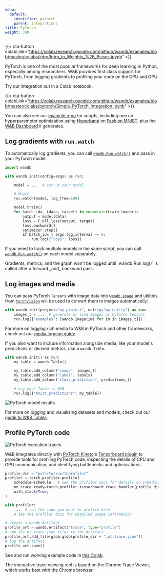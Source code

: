 ```yaml
---
menu:
  default:
    identifier: pytorch
    parent: integrations
title: PyTorch
weight: 300
---
```

{{< cta-button colabLink="https://colab.research.google.com/github/wandb/examples/blob/master/colabs/intro/Intro_to_Weights_%26_Biases.ipynb" >}}

PyTorch is one of the most popular frameworks for deep learning in Python, especially among researchers. W&B provides first class support for PyTorch, from logging gradients to profiling your code on the CPU and GPU.

Try our integration out in a Colab notebook.

{{< cta-button colabLink="https://colab.research.google.com/github/wandb/examples/blob/master/colabs/pytorch/Simple_PyTorch_Integration.ipynb" >}}

You can also see our [example repo](https://github.com/wandb/examples) for scripts, including one on hyperparameter optimization using [Hyperband](https://arxiv.org/abs/1603.06560) on [Fashion MNIST](https://github.com/wandb/examples/tree/master/examples/pytorch/pytorch-cnn-fashion), plus the [W&B Dashboard](https://wandb.ai/wandb/keras-fashion-mnist/runs/5z1d85qs) it generates.

## Log gradients with `run.watch`

To automatically log gradients, you can call [`wandb.Run.watch()`](/ref/python/sdk/classes/run.md/#method-runwatch) and pass in your PyTorch model.

```python
import wandb

with wandb.init(config=args) as run:

    model = ...  # set up your model

    # Magic
    run.watch(model, log_freq=100)

    model.train()
    for batch_idx, (data, target) in enumerate(train_loader):
        output = model(data)
        loss = F.nll_loss(output, target)
        loss.backward()
        optimizer.step()
        if batch_idx % args.log_interval == 0:
            run.log({"loss": loss})
```

If you need to track multiple models in the same script, you can call [`wandb.Run.watch()`](/ref/python/sdk/classes/run/#method-runwatch) on each model separately.

<Warning>
Gradients, metrics, and the graph won't be logged until `wandb.Run.log()` is called after a forward _and_ backward pass.
</Warning>

## Log images and media

You can pass PyTorch `Tensors` with image data into [`wandb.Image`](/ref/python/sdk/data-types/image) and utilities from [`torchvision`](https://pytorch.org/vision/stable/index.html) will be used to convert them to images automatically:

```python
with wandb.init(project="my_project", entity="my_entity") as run:
    images_t = ...  # generate or load images as PyTorch Tensors
    run.log({"examples": [wandb.Image(im) for im in images_t]})
```

For more on logging rich media to W&B in PyTorch and other frameworks, check out our [media logging guide](/guides/models/track/log/media).

If you also want to include information alongside media, like your model's predictions or derived metrics, use a `wandb.Table`.

```python
with wandb.init() as run:
    my_table = wandb.Table()

    my_table.add_column("image", images_t)
    my_table.add_column("label", labels)
    my_table.add_column("class_prediction", predictions_t)

    # Log your Table to W&B
    run.log({"mnist_predictions": my_table})
```

<Frame>
    <img src="/images/integrations/pytorch_example_table.png" alt="PyTorch model results"  />
</Frame>

For more on logging and visualizing datasets and models, check out our [guide to W&B Tables](/guides/models/tables/).

## Profile PyTorch code

<Frame>
    <img src="/images/integrations/pytorch_example_dashboard.png" alt="PyTorch execution traces"  />
</Frame>

W&B integrates directly with [PyTorch Kineto](https://github.com/pytorch/kineto)'s [Tensorboard plugin](https://github.com/pytorch/kineto/blob/master/tb_plugin/README.md) to provide tools for profiling PyTorch code, inspecting the details of CPU and GPU communication, and identifying bottlenecks and optimizations.

```python
profile_dir = "path/to/run/tbprofile/"
profiler = torch.profiler.profile(
    schedule=schedule,  # see the profiler docs for details on scheduling
    on_trace_ready=torch.profiler.tensorboard_trace_handler(profile_dir),
    with_stack=True,
)

with profiler:
    ...  # run the code you want to profile here
    # see the profiler docs for detailed usage information

# create a wandb Artifact
profile_art = wandb.Artifact("trace", type="profile")
# add the pt.trace.json files to the Artifact
profile_art.add_file(glob.glob(profile_dir + ".pt.trace.json"))
# log the artifact
profile_art.save()
```

See and run working example code in [this Colab](https://wandb.me/trace-colab).

<Warning>
The interactive trace viewing tool is based on the Chrome Trace Viewer, which works best with the Chrome browser.
</Warning>